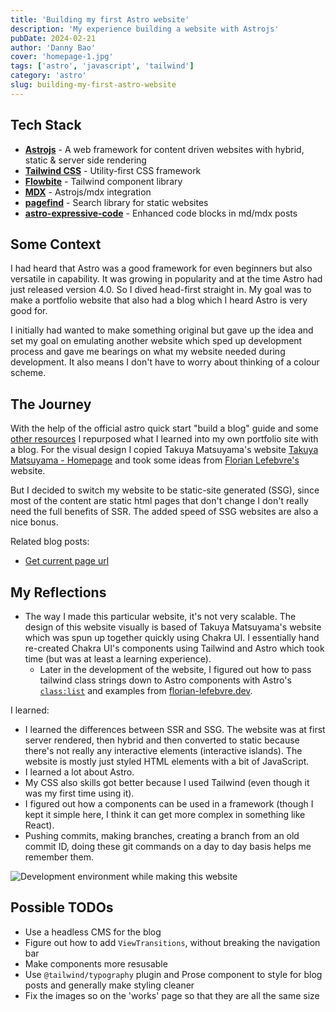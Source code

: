 ```yaml
---
title: 'Building my first Astro website'
description: 'My experience building a website with Astrojs'
pubDate: 2024-02-21
author: 'Danny Bao'
cover: 'homepage-1.jpg'
tags: ['astro', 'javascript', 'tailwind']
category: 'astro'
slug: building-my-first-astro-website
---
```


## Tech Stack

- [**Astrojs**](https://astro.build/) - A web framework for content driven websites with hybrid, static & server side rendering
- [**Tailwind CSS**](https://tailwindcss.com/) - Utility-first CSS framework
- [**Flowbite**](https://flowbite.com/) - Tailwind component library
- [**MDX**](https://docs.astro.build/en/guides/integrations-guide/mdx/) - Astrojs/mdx integration
- [**pagefind**](https://pagefind.app/) - Search library for static websites
- [**astro-expressive-code**](https://expressive-code.com/) - Enhanced code blocks in md/mdx posts

## Some Context

I had heard that Astro was a good framework for even beginners but also versatile in capability. It was growing in popularity and at the time Astro had just released version 4.0. So I dived head-first straight in. My goal was to make a portfolio website that also had a blog which I heard Astro is very good for.

I initially had wanted to make something original but gave up the idea and set my goal on emulating another website which sped up development process and gave me bearings on what my website needed during development. It also means I don't have to worry about thinking of a colour scheme.

## The Journey

With the help of the official astro quick start "build a blog" guide and some [other resources](https://www.youtube.com/watch?v=XoIHKO6AkoM) I repurposed what I learned into my own portfolio site with a blog. For the visual design I copied Takuya Matsuyama's website [Takuya Matsuyama - Homepage](https://www.craftz.dog/) and took some ideas from [Florian Lefebvre's](https://florian-lefebvre.dev/) website.

But I decided to switch my website to be static-site generated (SSG), since most of the content are static html pages that don't change I don't really need the full benefits of SSR. The added speed of SSG websites are also a nice bonus.

Related blog posts:
- [Get current page url](get-current-page-url-in-astro)

## My Reflections

- The way I made this particular website, it's not very scalable. The design of this website visually is based of Takuya Matsuyama's website which was spun up together quickly using Chakra UI. I essentially hand re-created Chakra UI's components using Tailwind and Astro which took time (but was at least a learning experience).
	- Later in the development of the website, I figured out how to pass tailwind class strings down to Astro components with Astro's [`class:list`](https://docs.astro.build/en/reference/directives-reference/#classlist) and examples from [florian-lefebvre.dev](https://florian-lefebvre.dev/).

I learned:
- I learned the differences between SSR and SSG. The website was at first server rendered, then hybrid and then converted to static because there's not really any interactive elements (interactive islands). The website is mostly just styled HTML elements with a bit of JavaScript.
- I learned a lot about Astro. 
- My CSS also skills got better because I used Tailwind (even though it was my first time using it). 
- I figured out how a components can be used in a framework (though I kept it simple here, I think it can get more complex in something like React).
- Pushing commits, making branches, creating a branch from an old commit ID, doing these git commands on a day to day basis helps me remember them.

![Development environment while making this website](../../assets/works/homepage_03.jpeg)

## Possible TODOs

- Use a headless CMS for the blog
- Figure out how to add `ViewTransitions`, without breaking the navigation bar
- Make components more resusable
- Use `@tailwind/typography` plugin and Prose component to style for blog posts and generally make styling cleaner
- Fix the images so on the 'works' page so that they are all the same size